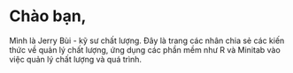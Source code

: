 # Chào bạn,
Mình là Jerry Bùi - kỹ sư chất lượng. Đây là trang các nhân chia sẻ các kiến thức về quản lý chất lượng, ứng dụng các phần mềm như R và Minitab vào việc quản lý chất lượng và quá trình.